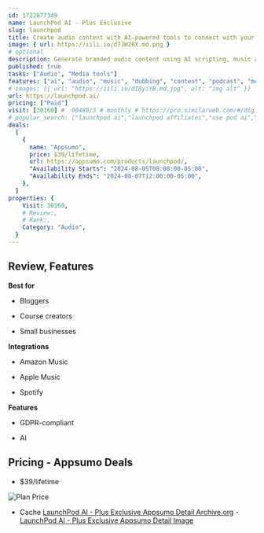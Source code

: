 ```yaml
---
id: 1722877349
name: LaunchPod AI - Plus Exclusive
slug: launchpod
title: Create audio content with AI-powered tools to connect with your audience in new ways
image: { url: https://iili.io/d7JW26X.md.png }
# optional
description: Generate branded audio content using AI scripting, music and sound effects, and 500+ unique voicesClone your own voice and create multiple hosts, guests, and interviewees for your audio content
published: true
tasks: ["Audio", "Media tools"]
features: ["ai", "audio", "music", "dubbing", "content", "podcast", "media"]
# images: [{ url: "https://iili.io/dI8yiYB.md.jpg", alt: "img alt" }]
url: https://launchpod.ai/
pricing: ["Paid"]
visit: [30160] #  90480/3 # monthly # https://pro.similarweb.com/#/digitalsuite/websiteanalysis/home
# popular_search: ["launchpod ai","launchpod affiliates","use pod ai","pod.ai","الصوت بالذكاء الاصطناعي","add drums to my recording automatically using ai for free online","launchpod ai"]
deals:
  [
    {
      name: "Appsumo",
      price: $39/lifetime,
      url: https://appsumo.com/products/launchpod/,
      "Availability Starts": "2024-08-05T08:00:00-05:00",
      "Availability Ends": "2024-08-07T12:00:00-05:00",
    },
  ]
properties: {
    Visit: 30160,
    # Review:,
    # Rank:,
    Category: "Audio",
  }
---
```


## Review, Features

**Best for**

- Bloggers

- Course creators

- Small businesses

**Integrations**

- Amazon Music

- Apple Music

- Spotify

**Features**

- GDPR-compliant

- AI

## Pricing - Appsumo Deals

- $39/lifetime

<Img src="https://iili.io/d73Ieja.png" alt="Plan Price" />

- Cache [LaunchPod AI - Plus Exclusive Appsumo Detail Archive.org](https://web.archive.org/web/*/https://appsumo.com/products/launchpod/) - [LaunchPod AI - Plus Exclusive Appsumo Detail Image](https://iili.io/d73Tuta.png)
